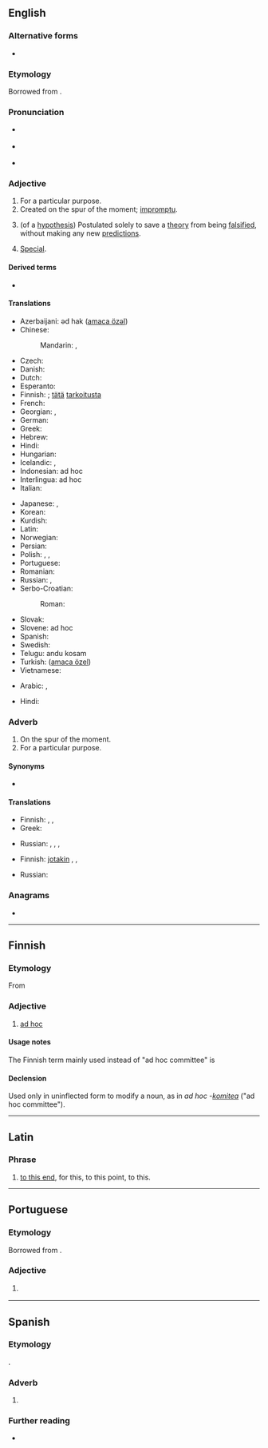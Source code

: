 {{also|adhoc|ad-hoc}}
==English==
{{wikipedia|Ad hoc}}
{{wikipedia|Ad hoc hypothesis}}

===Alternative forms===
* {{l|en|ad-hoc}}

===Etymology===
Borrowed from {{bor|en|NL.|ad hoc||for this}}.

===Pronunciation===
* {{a|RP}} {{IPA|/ˌæd ˈhɒk/|lang=en}}
* {{a|GA}} {{IPA|/ˌæd ˈhɑk/|/ˌæd ˈhɔk/|lang=en}}
* {{audio|en-us-ad hoc.ogg|Audio (US)|lang=en}}

===Adjective===
{{en-adj}}

# For a particular purpose.
# Created on the spur of the moment; [[impromptu]].
# {{lb|en|science}} (of a [[hypothesis]]) Postulated solely to save a [[theory]] from being [[falsify|falsified]], without making any new [[prediction|predictions]].
# [[special|Special]].

====Derived terms====
* {{l|en|adhocracy}}

====Translations====
{{trans-top|for this particular purpose}}
* Azerbaijani: әd hak ([[amaca özәl]])
* Chinese:
*: Mandarin: {{t+|cmn|臨時|sc=Hani}}, {{t+|cmn|临时|tr=línshí|sc=Hani}}
* Czech: {{t+|cs|ad hoc}}
* Danish: {{t|da|ad hoc}}
* Dutch: {{t+|nl|ad hoc}}
* Esperanto: {{t|eo|specialcela}}
* Finnish: {{t+|fi|ad hoc}}; [[tämä#Finnish|tätä]] [[tarkoitus#Finnish|tarkoitusta]] {{t+|fi|varten}}
* French: {{t+|fr|ad hoc}}
* Georgian: {{t|ka|სპეციალური}}, {{t|ka|საგანგებო}}
* German: {{t+|de|ad hoc}}
* Greek: {{t+|el|επί τούτω}}
* Hebrew: {{t+|he|אד הוק}}
* Hindi: {{t+|hi|तदर्थ|tr=tadarth|sc=Deva}}
* Hungarian: {{t|hu|ad hoc}}
* Icelandic: {{t|is|sértækur|m}}, {{t|is|sérsniðinn|m}}
* Indonesian: ad hoc
* Interlingua: ad hoc
* Italian: {{t+|it|ad hoc}}
{{trans-mid}}
* Japanese: {{t+|ja|臨時|tr=rinji}}, {{t|ja|このために|tr=kono tame ni}} {{qualifier|literally}}
* Korean: {{t+|ko|임시}}
* Kurdish: {{t|ku|taybeti}}
* Latin: {{t|la|ad hoc}}
* Norwegian: {{t+|no|ad hoc}}
* Persian: {{t+|fa|ویژه}}
* Polish: {{t+|pl|ad hoc}}, {{t|pl|dla tego}}, {{t+|pl|doraźny|m}}
* Portuguese: {{t+|pt|ad hoc}}
* Romanian: {{t|ro|ad hoc}}
* Russian: {{t+|ru|специа́льный}}, {{t+|ru|ад хок|m}} {{qualifier|rare}}
* Serbo-Croatian:
*: Roman: {{t|sh|ad hoc}}
* Slovak: {{t|sk|ad hoc}}
* Slovene: ad hoc
* Spanish: {{t+|es|ad hoc}}
* Swedish: {{t+|sv|ad hoc}}
* Telugu: andu kosam
* Turkish: {{t+|tr|ad hoc}} ([[amaca özel]])
* Vietnamese: {{t|vi|đặc ứng}}
{{trans-bottom}}

{{trans-see|special}}

{{trans-see|impromptu}}

{{checktrans-top}}
* Arabic: {{l|ar|حصري}}, {{t-check|ar|حصريا}}
{{trans-mid}}
* Hindi: {{t-check|hi|ज़रुरत के हिसाब से|tr=zarūrat ke hisāb se}}
{{trans-bottom}}

===Adverb===
{{en-adv}}

# On the spur of the moment.
# For a particular purpose.

====Synonyms====
* {{l|en|ad hocly}}

====Translations====
{{trans-top|on the spur of the moment}}
* Finnish: {{t|fi|noin vain}}, {{t|fi|siitä vain}}, {{t|fi|tuosta vain}}
* Greek: {{t+|el|αυτοσχεδίως|sc=Grek}}
{{trans-mid}}
* Russian: {{t+|ru|спонта́нно}}, {{t+|ru|непроду́манно}}, {{t+|ru|произво́льно}}, {{t+|ru|случа́йно}}
{{trans-bottom}}

{{trans-top|for a particular purpose}}
* Finnish: [[jotakin#Finnish|jotakin]] {{t+|fi|varten}}, {{t|fi|nimenomaisesti}}, {{t+|fi|varta vasten}}
{{trans-mid}}
* Russian: {{t+|ru|специа́льно}}
{{trans-bottom}}

===Anagrams===
* {{anagrams|en|choad|choda}}

----

==Finnish==

===Etymology===
From {{etyl|la|fi}}

===Adjective===
{{fi-adj|-}}

# {{lb|fi|rare}} [[ad hoc]] {{gloss|for a particular purpose}}

====Usage notes====
The Finnish term mainly used instead of "ad hoc committee" is {{m|fi|työryhmä}}

====Declension====
Used only in uninflected form to modify a noun, as in ''ad hoc -[[komitea]]'' ("ad hoc committee").

----

==Latin==

===Phrase===
{{head|la|phrase}}

# [[to this end]], for this, to this point, to this.

----

==Portuguese==

===Etymology===
Borrowed from {{bor|pt|la|ad hoc}}.

===Adjective===
{{pt-adj|-}}

# {{l|en|ad hoc}} {{gloss|created for a particular purpose}}

----

==Spanish==

===Etymology===
{{bor|es|la|ad hoc|withtext=1}}.

===Adverb===
{{es-adv}}

# {{l|en|ad hoc}} {{gloss|for this particular purpose}}

===Further reading===
* {{R:DRAE 2001}}